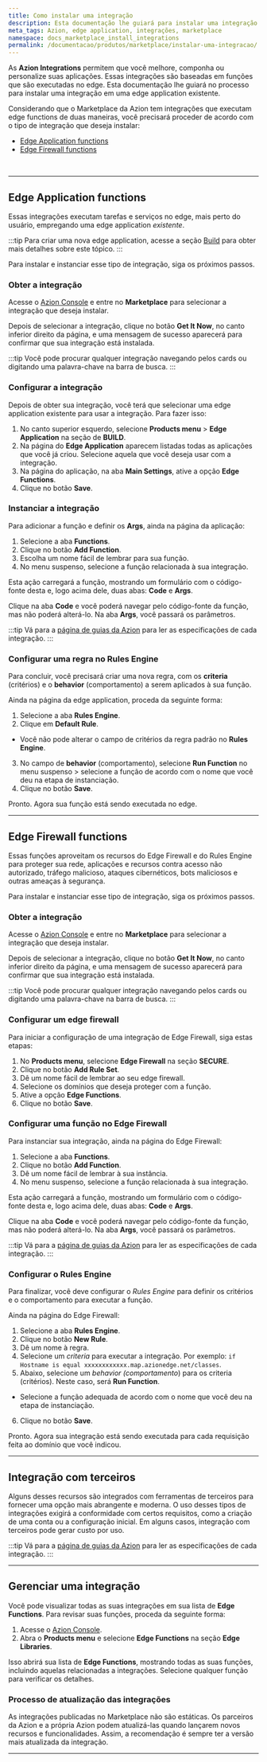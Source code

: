 ```yaml
---
title: Como instalar uma integração
description: Esta documentação lhe guiará para instalar uma integração em uma edge application existente.
meta_tags: Azion, edge application, integrações, marketplace
namespace: docs_marketplace_install_integrations
permalink: /documentacao/produtos/marketplace/instalar-uma-integracao/
---
```


As **Azion Integrations** permitem que você melhore, componha ou personalize suas aplicações. Essas integrações são baseadas em funções que são executadas no edge. Esta documentação lhe guiará no processo para instalar uma integração em uma edge application existente.

Considerando que o Marketplace da Azion tem integrações que executam edge functions de duas maneiras, você precisará proceder de acordo com o tipo de integração que deseja instalar:

- [Edge Application functions](#edge-application-functions)
- [Edge Firewall functions](#edge-firewall-functions)

<LinkButton link="/pt-br/documentacao/produtos/marketplace/integracoes/" label="saiba mais sobre integrações" severity="secondary" />


<br />
<LinkButton link="/pt-br/documentacao/produtos/guias/#marketplace" label="consulte os guias das integrações" severity="secondary" />



---

## Edge Application functions

Essas integrações executam tarefas e serviços no edge, mais perto do usuário, empregando uma edge application *existente*.

:::tip
Para criar uma nova edge application, acesse a seção [Build](/pt-br/documentacao/produtos/guias/build/criar-uma-aplicacao/) para obter mais detalhes sobre este tópico.
:::

Para instalar e instanciar esse tipo de integração, siga os próximos passos.

### Obter a integração

Acesse o [Azion Console](https://console.azion.com) e entre no **Marketplace** para selecionar a integração que deseja instalar.

Depois de selecionar a integração, clique no botão **Get It Now**, no canto inferior direito da página, e uma mensagem de sucesso aparecerá para confirmar que sua integração está instalada.

:::tip
Você pode procurar qualquer integração navegando pelos cards ou digitando uma palavra-chave na barra de busca.
:::

### Configurar a integração

Depois de obter sua integração, você terá que selecionar uma edge application existente para usar a integração. Para fazer isso:

1. No canto superior esquerdo, selecione **Products menu** > **Edge Application** na seção de **BUILD**.
2. Na página do **Edge Application** aparecem listadas todas as aplicações que você já criou. Selecione aquela que você deseja usar com a integração.
3. Na página do aplicação, na aba **Main Settings**, ative a opção **Edge Functions**.
4. Clique no botão **Save**.

### Instanciar a integração

Para adicionar a função e definir os **Args**, ainda na página da aplicação:

1. Selecione a aba **Functions**.
2. Clique no botão **Add ⁠Function**.
3. Escolha um nome fácil de lembrar para sua função.
4. No menu suspenso, selecione a função relacionada à sua integração.

Esta ação carregará a função, mostrando um formulário com o código-fonte desta e, logo acima dele, duas abas: **Code** e **Args**.

Clique na aba **Code** e você poderá navegar pelo código-fonte da função, mas não poderá alterá-lo. Na aba **Args**, você passará os parâmetros.

:::tip
Vá para a [página de guias da Azion](/pt-br/documentacao/produtos/guias/#marketplace) para ler as especificações de cada integração.
:::

### Configurar uma regra no Rules Engine

Para concluir, você precisará criar uma nova regra, com os **criteria** (critérios) e o **behavior** (comportamento) a serem aplicados à sua função.

Ainda na página da edge application, proceda da seguinte forma:

1. Selecione a aba **Rules Engine**.
2. Clique em **Default Rule**.
- Você não pode alterar o campo de critérios da regra padrão no **Rules Engine**.
3. No campo de **behavior** (comportamento), selecione **Run Function** no menu suspenso > selecione a função de acordo com o nome que você deu na etapa de instanciação.
4. Clique no botão **Save**.

Pronto. Agora sua função está sendo executada no edge.

---

## Edge Firewall functions

Essas funções aproveitam os recursos do Edge Firewall e do Rules Engine para proteger sua rede, aplicações e recursos contra acesso não autorizado, tráfego malicioso, ataques cibernéticos, bots maliciosos e outras ameaças à segurança.

Para instalar e instanciar esse tipo de integração, siga os próximos passos.

### Obter a integração

Acesse o [Azion Console](https://console.azion.com) e entre no **Marketplace** para selecionar a integração que deseja instalar.

Depois de selecionar a integração, clique no botão **Get It Now**, no canto inferior direito da página, e uma mensagem de sucesso aparecerá para confirmar que sua integração está instalada.

:::tip
Você pode procurar qualquer integração navegando pelos cards ou digitando uma palavra-chave na barra de busca.
:::

### Configurar um edge firewall

Para iniciar a configuração de uma integração de Edge Firewall, siga estas etapas:

1. No **Products menu**, selecione **Edge Firewall** na seção **SECURE**.
2. Clique no botão **Add Rule Set**.
3. Dê um nome fácil de lembrar ao seu edge firewall.
4. Selecione os domínios que deseja proteger com a função.
5. Ative a opção **Edge Functions**.
6. Clique no botão **Save**.

### Configurar uma função no Edge Firewall

Para instanciar sua integração, ainda na página do Edge Firewall:

1. Selecione a aba **Functions**.
2. Clique no botão **Add ⁠Function**.
3. Dê um nome fácil de lembrar à sua instância.
4. No menu suspenso, selecione a função relacionada à sua integração.

Esta ação carregará a função, mostrando um formulário com o código-fonte desta e, logo acima dele, duas abas: **Code** e **Args**.

Clique na aba **Code** e você poderá navegar pelo código-fonte da função, mas não poderá alterá-lo. Na aba **Args**, você passará os parâmetros.

:::tip
Vá para a [página de guias da Azion](/pt-br/documentacao/produtos/guias/#marketplace) para ler as especificações de cada integração.
:::

### Configurar o Rules Engine

Para finalizar, você deve configurar o *Rules Engine* para definir os critérios e o comportamento para executar a função.

Ainda na página do Edge Firewall:

1. Selecione a aba **Rules Engine**.
2. Clique no botão **New Rule**.
3. Dê um nome à regra.
4. Selecione um *criteria* para executar a integração. Por exemplo: `if Hostname is equal xxxxxxxxxxxx.map.azionedge.net/classes`.
5. Abaixo, selecione um *behavior (comportamento*) para os criteria (critérios). Neste caso, será **Run Function**.
- Selecione a função adequada de acordo com o nome que você deu na etapa de instanciação.
6. Clique no botão **Save**.

Pronto. Agora sua integração está sendo executada para cada requisição feita ao domínio que você indicou.

---

## Integração com terceiros

Alguns desses recursos são integrados com ferramentas de terceiros para fornecer uma opção mais abrangente e moderna. O uso desses tipos de integrações exigirá a conformidade com certos requisitos, como a criação de uma conta ou a configuração inicial. Em alguns casos, integração com terceiros pode gerar custo por uso.

:::tip
Vá para a [página de guias da Azion](/pt-br/documentacao/produtos/guias/#marketplace) para ler as especificações de cada integração.
:::

---

## Gerenciar uma integração

Você pode visualizar todas as suas integrações em sua lista de **Edge Functions**. Para revisar suas funções, proceda da seguinte forma:

1. Acesse o [Azion Console](https://console.azion.com).
2. Abra o **Products menu** e selecione **Edge Functions** na seção **Edge Libraries**.

Isso abrirá sua lista de **Edge Functions**, mostrando todas as suas funções, incluindo aquelas relacionadas a integrações. Selecione qualquer função para verificar os detalhes.

### Processo de atualização das integrações

As integrações publicadas no Marketplace não são estáticas. Os parceiros da Azion e a própria Azion podem atualizá-las quando lançarem novos recursos e funcionalidades. Assim, a recomendação é sempre ter a versão mais atualizada da integração.

<LinkButton link="/pt-br/documentacao/produtos/marketplace/atualizar-uma-integracao/" label="consulte o guia Como atualizar uma integração" severity="secondary" />



---

